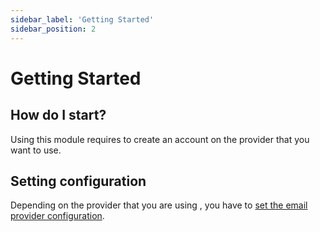 ```yaml
---
sidebar_label: 'Getting Started'
sidebar_position: 2
---
```


# Getting Started

## How do I start?
Using this module requires to create an account on the provider that you want to use.

## Setting configuration
Depending on the provider that you are using , you have to [set the email provider configuration](./config).